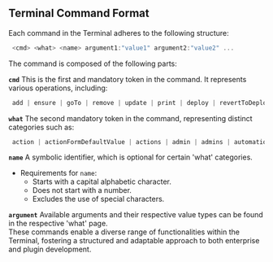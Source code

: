 ## Terminal Command Format

Each command in the Terminal adheres to the following structure:
```js filename="type"
 <cmd> <what> <name> argument1:"value1" argument2:"value2" ...
```

The command is composed of the following parts:

 **`cmd`** This is the first and mandatory token in the command. It represents various operations, including:
```js filename="type"
 add | ensure | goTo | remove | update | print | deploy | revertToDeploy | fromStore | invite | inviteAll | activate | deActivate | ensureSelf
```

 **`what`** The second mandatory token in the command, representing distinct categories such as:
```js filename="type"
 action | actionFormDefaultValue | actions | admin | admins | automation | automationEvent | automationStep | automationStepFormula | automations | deeplink | deeplinkProp | deeplinks | deployConfig | deployEntPlugin | deployEntPluginConfigFormValue | deployVar | driveSettings | driveSheet | driveSheets | entPlugin | entPlugins | enterprise | field | fieldPermission | fieldProp | fieldRefOverlayLayoutCardItem | fieldRefOverlayLayoutListItem | follower | followers | form | formFormula | formLayoutContent | formLayoutFooter | formLayoutHeader | formLayoutWatermark | formMenu | formPermission | formProp | formVisibilityAction | formVisibilityCondition | formVisibilityRule | forms | gotoCtx | grid | gridLayout | gridLayoutCardItem | gridLayoutListItem | gridLayoutTableFooter | gridLayoutTableHeader | gridMenu | gridMenuRow | gridPermission | gridProp | group | groupPermission | groups | plugin | pluginApi | pluginResource | prompt | prompts | report | reports | role | roles | section | sectionMenu | sectionPermission | sectionProp | spreadsheet | spreadsheetLayout | spreadsheetLayoutCardItem | spreadsheetLayoutListItem | spreadsheetPartition | spreadsheetPermission | spreadsheetPermissionForwardGroups | spreadsheetPermissionForwardRoles | spreadsheets | translation | translations | user | users | validations | varMapOfTextKeyValue | varMappingField | varMappingGrid | variable | variables
```

 **`name`**  A symbolic identifier, which is optional for certain 'what' categories.
  - Requirements for `name`: 
    - Starts with a capital alphabetic character.
    - Does not start with a number.
    - Excludes the use of special characters.

  **`argument`**  Available arguments and their respective value types can be found in the respective 'what' page.
  <br/>
  These commands enable a diverse range of functionalities within the Terminal, fostering a structured and adaptable approach to both enterprise and plugin development.
